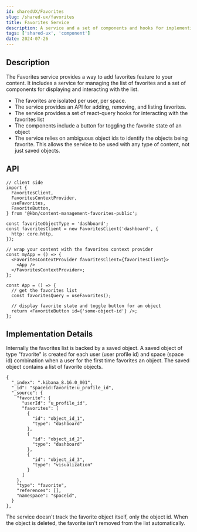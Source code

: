 ```yaml
---
id: sharedUX/Favorites
slug: /shared-ux/favorites
title: Favorites Service
description: A service and a set of components and hooks for implementing content favorites
tags: ['shared-ux', 'component']
date: 2024-07-26
---
```


## Description

The Favorites service provides a way to add favorites feature to your content. It includes a service for managing the list of favorites and a set of components for displaying and interacting with the list.

- The favorites are isolated per user, per space.
- The service provides an API for adding, removing, and listing favorites.
- The service provides a set of react-query hooks for interacting with the favorites list
- The components include a button for toggling the favorite state of an object
- The service relies on ambiguous object ids to identify the objects being favorite. This allows the service to be used with any type of content, not just saved objects.

## API

```tsx
// client side
import {
  FavoritesClient,
  FavoritesContextProvider,
  useFavorites,
  FavoriteButton,
} from '@kbn/content-management-favorites-public';

const favoriteObjectType = 'dashboard';
const favoritesClient = new FavoritesClient('dashboard', {
  http: core.http,
});

// wrap your content with the favorites context provider
const myApp = () => {
  <FavoritesContextProvider favoritesClient={favoritesClient}>
    <App />
  </FavoritesContextProvider>;
};

const App = () => {
  // get the favorites list
  const favoritesQuery = useFavorites();

  // display favorite state and toggle button for an object
  return <FavoriteButton id={'some-object-id'} />;
};
```

## Implementation Details

Internally the favorites list is backed by a saved object. A saved object of type "favorite" is created for each user (user profile id) and space (space id) combination when a user for the first time favorites an object. The saved object contains a list of favorite objects.

```
{
  "_index": ".kibana_8.16.0_001",
  "_id": "spaceid:favorite:u_profile_id",
  "_source": {
    "favorite": {
      "userId": "u_profile_id",
      "favorites": [
        {
          "id": "object_id_1",
          "type": "dashboard"
        },
        {
          "id": "object_id_2",
          "type": "dashboard"
        },
        {
          "id": "object_id_3",
          "type": "visualization"
        }
      ]
    },
    "type": "favorite",
    "references": [],
    "namespace": "spaceid",
  }
},
```

The service doesn't track the favorite object itself, only the object id. When the object is deleted, the favorite isn't removed from the list automatically.
